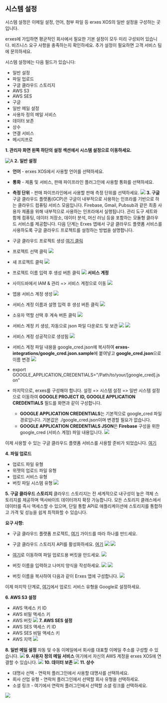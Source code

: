 
<HeroPattern />

## 시스템 설정

시스템 설정은 이메일 설정, 언어, 첨부 파일 등 erxes XOS의 일반 설정을 구성하는 곳입니다.

<Note>
erxes에 가입하면 평균적인 회사에서 필요한 기본 설정이 모두 미리 구성되어 있습니다. 비즈니스 요구 사항을 충족하는지 확인하세요. 추가 설정이 필요하면 고객 서비스 팀에 문의하세요.
</Note>

시스템 설정에는 다음 필드가 있습니다:

- 일반 설정
- 파일 업로드
- 구글 클라우드 스토리지
- AWS S3
- AWS SES
- 구글
- 일반 메일 설정
- 사용자 정의 메일 서비스
- 데이터 보존
- 상수
- 연결 서비스
- 메시지프로

**1. 관리자 화면 왼쪽 하단의 설정 섹션에서 시스템 설정으로 이동하세요.**

![A](https://imagedelivery.net/5m26Aj-CutMXPPNacMs_yQ/607657bb-f209-4d23-f71d-4d10f61ba800/public)
**2. 일반 설정**
- **언어** - erxes XOS에서 사용할 언어를 선택하세요.
- **통화** - 제품 및 서비스, 판매 파이프라인 플러그인에 사용할 통화를 선택하세요.
- **측정 단위** - 판매 파이프라인에서 사용할 판매 측정 단위를 선택하세요.
![](https://imagedelivery.net/5m26Aj-CutMXPPNacMs_yQ/5f9dd854-011d-4a59-29c0-42747b622c00/public)
**3. 구글**
구글 클라우드 플랫폼(GCP)은 구글이 내부적으로 사용하는 인프라를 기반으로 하는 클라우드 컴퓨팅 서비스 모음입니다. Firebase, Gmail, Pubsub과 같은 최종 사용자 제품을 위해 내부적으로 사용하는 인프라에서 실행됩니다. 관리 도구 세트와 함께 컴퓨팅, 데이터 저장소, 데이터 분석, 머신 러닝 등을 포함하는 모듈형 클라우드 서비스를 제공합니다.
다음 단계는 Erxes 앱에서 구글 클라우드 플랫폼 서비스를 사용하도록 구글 클라우드 프로젝트를 설정하는 방법을 설명합니다.

- 구글 클라우드 프로젝트 생성 [여기 클릭](https://console.cloud.google.com/getting-started?pli=1)<script src='https://cdn.jsdelivr.net/gh/eddymens/markdown-external-link-script@v2.0.0/main.min.js'></script>
- 프로젝트 선택 클릭
![](https://imagedelivery.net/5m26Aj-CutMXPPNacMs_yQ/96e9997c-0f37-41a2-5edf-0c4187382900/public)

- 새 프로젝트 클릭
![](https://imagedelivery.net/5m26Aj-CutMXPPNacMs_yQ/bee87d38-9da3-450c-fb13-4dcb08378500/public)
- 프로젝트 이름 입력 후 생성 버튼 클릭
![](https://imagedelivery.net/5m26Aj-CutMXPPNacMs_yQ/12337b54-9d67-4c9c-3ea9-e79c0e18c300/public)
**서비스 계정**
- 사이드바에서 IAM & 관리 => 서비스 계정으로 이동
![](https://imagedelivery.net/5m26Aj-CutMXPPNacMs_yQ/029a2b84-fba4-4204-075b-453904aa6900/public)

- 앱용 서비스 계정 생성
![](https://imagedelivery.net/5m26Aj-CutMXPPNacMs_yQ/132f6dc2-1681-4696-2b1b-42d7cd57c900/public)

- 서비스 계정 이름과 설명 입력 후 생성 버튼 클릭
![](https://imagedelivery.net/5m26Aj-CutMXPPNacMs_yQ/48b7b991-3132-4c18-0ab6-5dc357ac4400/public)

- 소유자 역할 선택 후 계속 버튼 클릭
![](https://imagedelivery.net/5m26Aj-CutMXPPNacMs_yQ/c9a646d9-82fd-49d6-18ae-51887b754000/public)

- 서비스 계정 키 생성, 자동으로 json 파일 다운로드 및 보관
![](https://imagedelivery.net/5m26Aj-CutMXPPNacMs_yQ/7507cc93-a6fa-4e04-4459-eeba3a1acc00/public)
![](https://imagedelivery.net/5m26Aj-CutMXPPNacMs_yQ/6d9a2eeb-59a0-423c-3996-c432b0a99e00/public)

- 서비스 계정 성공적으로 생성됨
![](https://imagedelivery.net/5m26Aj-CutMXPPNacMs_yQ/6d9a2eeb-59a0-423c-3996-c432b0a99e00/public)

- 서비스 계정 파일 내용을 google_cred.json에 복사하여 **erxes-integrations/google_cred.json.sample**에 붙여넣고 **google_cred.json**으로 이름 변경
![](https://imagedelivery.net/5m26Aj-CutMXPPNacMs_yQ/b6553aba-0b82-4020-6865-dcdcac744900/public)
- export GOOGLE_APPLICATION_CREDENTIALS="/Path/to/your/[google_cred].json"

- 마지막으로, erxes를 구성해야 합니다. 설정 => 시스템 설정 => 일반 시스템 설정으로 이동하여 **GOOGLE PROJECT ID, GOOGLE APPLICATION CREDENTIALS** 필드를 화면과 같이 구성합니다.
  - **GOOGLE APPLICATION CREDENTIALS**는 기본적으로 google_cred 파일 경로입니다. 기본값은 ./google_cred.json이며 변경할 필요가 없습니다.
  - **GOOGLE APPLICATION CREDENTIALS JSON**은 **Firebase** 구성을 위한 google_cred (서비스 계정) 파일 내용입니다.
![](https://imagedelivery.net/5m26Aj-CutMXPPNacMs_yQ/40f819bb-b7fe-4666-9e21-c08b82d7ed00/public)

이제 사용할 수 있는 구글 클라우드 플랫폼 서비스를 사용할 준비가 되었습니다. [여기](https://console.cloud.google.com/apis/library)

**4. 파일 업로드**
- 업로드 파일 유형
- 위젯의 업로드 파일 유형
- 업로드 서비스 유형
- 버킷 파일 시스템 유형
![](https://imagedelivery.net/5m26Aj-CutMXPPNacMs_yQ/b3a9e09d-2fd5-46a7-5461-7ccd07999100/public)

**5. 구글 클라우드 스토리지**
클라우드 스토리지는 전 세계적으로 내구성이 높은 객체 스토리지를 제공하며 엑사바이트 데이터까지 확장 가능합니다. 모든 스토리지 클래스에서 데이터를 즉시 액세스할 수 있으며, 단일 통합 API로 애플리케이션에 스토리지를 통합하고 가격 및 성능을 쉽게 최적화할 수 있습니다.

**요구 사항:**
- 구글 클라우드 플랫폼 프로젝트, [여기](/conversation) 가이드를 따라 하나를 만드세요.
- 구글 클라우드 스토리지 API를 활성화하세요. [여기](https://console.cloud.google.com/apis/library)
![](https://imagedelivery.net/5m26Aj-CutMXPPNacMs_yQ/cbb5fffc-18b3-47a6-a99f-d94a202a8900/public)
![](https://imagedelivery.net/5m26Aj-CutMXPPNacMs_yQ/09055aeb-c404-4d35-efdc-479e4e8df400/public)

- [여기](https://console.cloud.google.com/storage/browser)로 이동하여 파일 업로드용 버킷을 만드세요.
![](https://imagedelivery.net/5m26Aj-CutMXPPNacMs_yQ/2b51f44a-565b-4db9-2764-cac3009fa000/public)
- 버킷 이름을 입력하고 나머지 양식을 작성하세요.
![](https://imagedelivery.net/5m26Aj-CutMXPPNacMs_yQ/35f0b7ce-60e6-41b9-c64a-7eedc5899b00/public)
![](https://imagedelivery.net/5m26Aj-CutMXPPNacMs_yQ/7d519414-9b6d-4a98-f6a1-0f2eda679100/public)

- 버킷 이름을 복사하여 다음과 같이 Erxes 앱에 구성합니다.
![](https://imagedelivery.net/5m26Aj-CutMXPPNacMs_yQ/145b1117-f2ef-4ab6-9bdd-b39befcd3a00/public)


이제 마지막 단계로, [여기](/conversation)에서 업로드 서비스 유형을 Google로 설정하세요.

**6. AWS S3 설정**
- AWS 액세스 키 ID
- AWS 비밀 액세스 키
- AWS 버킷
![](https://imagedelivery.net/5m26Aj-CutMXPPNacMs_yQ/3dedf632-2258-48e8-fb36-9eab012ee100/public)
**7. AWS SES 설정**
- AWS SES 액세스 키 ID
- AWS SES 비밀 액세스 키
- AWS 지역
![](https://imagedelivery.net/5m26Aj-CutMXPPNacMs_yQ/0a58d879-f629-42c9-d9c1-4d78e1c2f700/public)

**8. 일반 메일 설정**
자동 및 수동 이메일에서 회사를 대표할 이메일 주소를 구성할 수 있습니다.
![](https://imagedelivery.net/5m26Aj-CutMXPPNacMs_yQ/b85d600e-3905-4cc7-7127-2eb9ce22fe00/public)
**9. 사용자 정의 메일 서비스**
여기에서 자신의 AWS 계정을 erxes XOS에 연결할 수 있습니다.
![](https://imagedelivery.net/5m26Aj-CutMXPPNacMs_yQ/d02057d2-d4a3-442d-ba56-33aa97ac4100/public)
**10. 데이터 보존**
![](https://imagedelivery.net/5m26Aj-CutMXPPNacMs_yQ/4cab1880-325a-43d5-9b5d-a7ad81737900/public)
**11. 상수**
- 대명사 선택 - 연락처 플러그인에서 사용할 대명사를 선택하세요.
- 회사 산업 유형 - 연락처 플러그인에서 선택할 회사 유형을 선택하세요.
- 소셜 링크 - 여기에서 연락처 플러그인에서 선택할 소셜 링크를 선택하세요.

![](https://imagedelivery.net/5m26Aj-CutMXPPNacMs_yQ/8e9edf58-61a0-4277-ddff-0d00c5605400/public)
